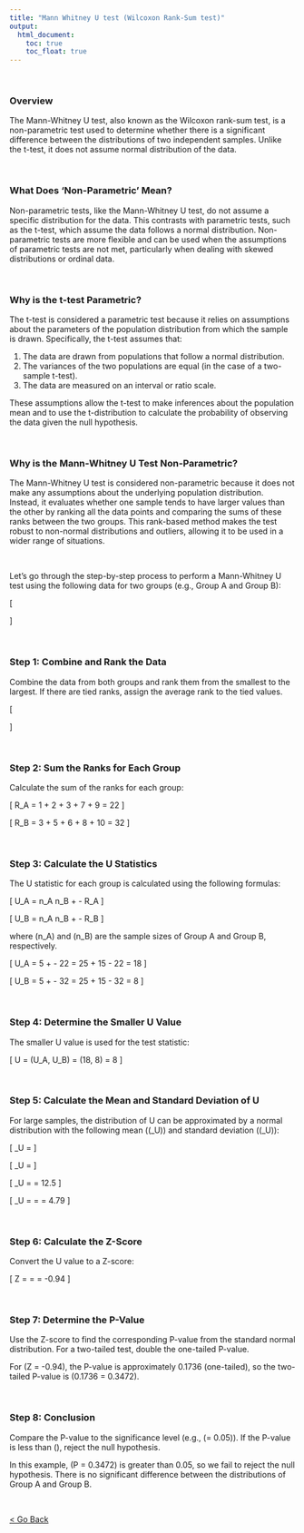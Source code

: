 ```yaml
---
title: "Mann Whitney U test (Wilcoxon Rank-Sum test)" 
output:
  html_document: 
    toc: true
    toc_float: true
---
```

<br>


### Overview

The Mann-Whitney U test, also known as the Wilcoxon rank-sum test, is a non-parametric test used to determine whether there is a significant difference between the distributions of two independent samples. Unlike the t-test, it does not assume normal distribution of the data.

<br>

### What Does 'Non-Parametric' Mean?

Non-parametric tests, like the Mann-Whitney U test, do not assume a specific distribution for the data. This contrasts with parametric tests, such as the t-test, which assume the data follows a normal distribution. Non-parametric tests are more flexible and can be used when the assumptions of parametric tests are not met, particularly when dealing with skewed distributions or ordinal data.

<br>

### Why is the t-test Parametric?

The t-test is considered a parametric test because it relies on assumptions about the parameters of the population distribution from which the sample is drawn. Specifically, the t-test assumes that:

1. The data are drawn from populations that follow a normal distribution.
2. The variances of the two populations are equal (in the case of a two-sample t-test).
3. The data are measured on an interval or ratio scale.

These assumptions allow the t-test to make inferences about the population mean and to use the t-distribution to calculate the probability of observing the data given the null hypothesis.

<br>

### Why is the Mann-Whitney U Test Non-Parametric?

The Mann-Whitney U test is considered non-parametric because it does not make any assumptions about the underlying population distribution. Instead, it evaluates whether one sample tends to have larger values than the other by ranking all the data points and comparing the sums of these ranks between the two groups. This rank-based method makes the test robust to non-normal distributions and outliers, allowing it to be used in a wider range of situations.

<br>

Let's go through the step-by-step process to perform a Mann-Whitney U test using the following data for two groups (e.g., Group A and Group B):

\[
\begin{array}{|c|c|}
\hline
\text{Group A} & \text{Group B} \\
\hline
1.1 & 2.5 \\
2.3 & 3.1 \\
2.5 & 3.6 \\
3.8 & 4.0 \\
4.1 & 4.2 \\
\hline
\end{array}
\]

<br>

### Step 1: Combine and Rank the Data

Combine the data from both groups and rank them from the smallest to the largest. If there are tied ranks, assign the average rank to the tied values.

\[
\begin{array}{|c|c|c|}
\hline
\text{Value} & \text{Group} & \text{Rank} \\
\hline
1.1 & A & 1 \\
2.3 & A & 2 \\
2.5 & A & 3 \\
2.5 & B & 3 \\
3.1 & B & 5 \\
3.6 & B & 6 \\
3.8 & A & 7 \\
4.0 & B & 8 \\
4.1 & A & 9 \\
4.2 & B & 10 \\
\hline
\end{array}
\]

<br>

### Step 2: Sum the Ranks for Each Group

Calculate the sum of the ranks for each group:

\[
R_A = 1 + 2 + 3 + 7 + 9 = 22
\]

\[
R_B = 3 + 5 + 6 + 8 + 10 = 32
\]

<br>

### Step 3: Calculate the U Statistics

The U statistic for each group is calculated using the following formulas:

\[
U_A = n_A n_B + \frac{n_A (n_A + 1)}{2} - R_A
\]

\[
U_B = n_A n_B + \frac{n_B (n_B + 1)}{2} - R_B
\]

where \(n_A\) and \(n_B\) are the sample sizes of Group A and Group B, respectively.

\[
U_A = 5 \times 5 + \frac{5 \times 6}{2} - 22 = 25 + 15 - 22 = 18
\]

\[
U_B = 5 \times 5 + \frac{5 \times 6}{2} - 32 = 25 + 15 - 32 = 8
\]

<br>

### Step 4: Determine the Smaller U Value

The smaller U value is used for the test statistic:

\[
U = \min(U_A, U_B) = \min(18, 8) = 8
\]

<br>

### Step 5: Calculate the Mean and Standard Deviation of U

For large samples, the distribution of U can be approximated by a normal distribution with the following mean (\(\mu_U\)) and standard deviation (\(\sigma_U\)):

\[
\mu_U = \frac{n_A n_B}{2}
\]

\[
\sigma_U = \sqrt{\frac{n_A n_B (n_A + n_B + 1)}{12}}
\]

\[
\mu_U = \frac{5 \times 5}{2} = 12.5
\]

\[
\sigma_U = \sqrt{\frac{5 \times 5 \times 11}{12}} = \sqrt{22.92} = 4.79
\]

<br>

### Step 6: Calculate the Z-Score

Convert the U value to a Z-score:

\[
Z = \frac{U - \mu_U}{\sigma_U} = \frac{8 - 12.5}{4.79} = -0.94
\]

<br>

### Step 7: Determine the P-Value

Use the Z-score to find the corresponding P-value from the standard normal distribution. For a two-tailed test, double the one-tailed P-value.

For \(Z = -0.94\), the P-value is approximately 0.1736 (one-tailed), so the two-tailed P-value is \(0.1736 \times 2 = 0.3472\).

<br>

### Step 8: Conclusion

Compare the P-value to the significance level (e.g., \(\alpha = 0.05\)). If the P-value is less than \(\alpha\), reject the null hypothesis.

In this example, \(P = 0.3472\) is greater than 0.05, so we fail to reject the null hypothesis. There is no significant difference between the distributions of Group A and Group B.

<br>

<a href="schedule.html">< Go Back</a>

